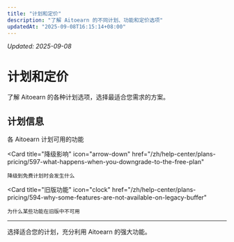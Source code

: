 ```yaml
---
title: "计划和定价"
description: "了解 Aitoearn 的不同计划、功能和定价选项"
updatedAt: "2025-09-08T16:15:14+08:00"
---
```

<!-- UPDATED_AT -->
_Updated: 2025-09-08_

# 计划和定价

了解 Aitoearn 的各种计划选项，选择最适合您需求的方案。

## 计划信息

<CardGroup cols={2}>
  <Card
    title="功能对比"
    icon="table"
    href="/zh/help-center/plans-pricing/595-features-available-on-each-buffer-plan"
  >
    各 Aitoearn 计划可用的功能
  </Card>
  
  <Card
    title="降级影响"
    icon="arrow-down"
    href="/zh/help-center/plans-pricing/597-what-happens-when-you-downgrade-to-the-free-plan"
  >
    降级到免费计划时会发生什么
  </Card>
  
  <Card
    title="旧版功能"
    icon="clock"
    href="/zh/help-center/plans-pricing/594-why-some-features-are-not-available-on-legacy-buffer"
  >
    为什么某些功能在旧版中不可用
  </Card>
</CardGroup>

---

选择适合您的计划，充分利用 Aitoearn 的强大功能。

